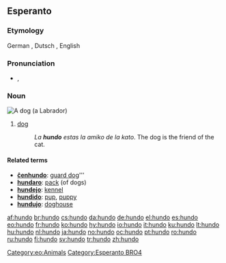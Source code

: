 ==Esperanto==
===Etymology===
German {{term|Hund}}, Dutsch {{term|hond}}, English {{term|hound}}
===Pronunciation===
* {{IPA|lang=eo|/ˈhʌndoʊ/}}, {{SAMPA|lang=eo|/"hundo/}}

===Noun===
[[Image:YellowLabradorLooking.jpg|thumb|A dog (a [[Labrador]])]]
{{eo-noun}}
# [[dog]]
#: ''La '''hundo''' estas la amiko de la kato''. The dog is the friend of the cat.

====Related terms====
* '''[[ĉenhundo]]''': [[guard dog]]'''
* '''[[hundaro]]''': [[pack]] (of dogs)
* '''[[hundejo]]''': [[kennel]]
* '''[[hundido]]''': [[pup]], [[puppy]]
* '''[[hundujo]]''': [[doghouse]]

[[Category:eo:Animals]]
[[Category:Esperanto BRO4]]

[[af:hundo]]
[[br:hundo]]
[[cs:hundo]]
[[da:hundo]]
[[de:hundo]]
[[el:hundo]]
[[es:hundo]]
[[eo:hundo]]
[[fr:hundo]]
[[ko:hundo]]
[[hy:hundo]]
[[io:hundo]]
[[it:hundo]]
[[ku:hundo]]
[[lt:hundo]]
[[hu:hundo]]
[[nl:hundo]]
[[ja:hundo]]
[[no:hundo]]
[[oc:hundo]]
[[pt:hundo]]
[[ro:hundo]]
[[ru:hundo]]
[[fi:hundo]]
[[sv:hundo]]
[[tr:hundo]]
[[zh:hundo]]